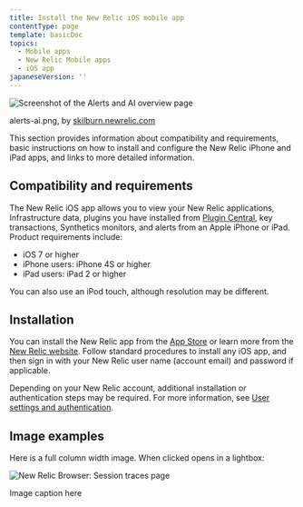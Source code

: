 ```yaml
---
title: Install the New Relic iOS mobile app
contentType: page
template: basicDoc
topics:
  - Mobile apps
  - New Relic Mobile apps
  - iOS app
japaneseVersion: ''
---
```


![Screenshot of the Alerts and AI overview page](./images/alerts-ai.png "alerts-ai.png")

alerts-ai.png, by [skilburn.newrelic.com](/users/skilburnnewreliccom)

This section provides information about compatibility and requirements, basic instructions on how to install and configure the New Relic iPhone and iPad apps, and links to more detailed information.

## Compatibility and requirements

The New Relic iOS app allows you to view your New Relic applications, Infrastructure data, plugins you have installed from [Plugin Central](/docs/plugins/welcome-to-plugin-central), key transactions, Synthetics monitors, and alerts from an Apple iPhone or iPad. Product requirements include:

* iOS 7 or higher
* iPhone users: iPhone 4S or higher
* iPad users: iPad 2 or higher

You can also use an iPod touch, although resolution may be different.

## Installation

You can install the New Relic app from the [App Store](https://itunes.apple.com/us/app/new-relic/id594038638?ls=1&mt=8 "Link opens in a new window") or learn more from the [New Relic website](https://newrelic.com/mobility). Follow standard procedures to install any iOS app, and then sign in with your New Relic user name (account email) and password if applicable.

Depending on your New Relic account, additional installation or authentication steps may be required. For more information, see [User settings and authentication](/docs/ios/ios-user-settings-and-authentication).

## Image examples

Here is a full column width image. When clicked opens in a lightbox:

![New Relic Browser: Session traces page](./images/screenshot-browser-session-traces-050420.png "New Relic Browser: Session traces page")

Image caption here
